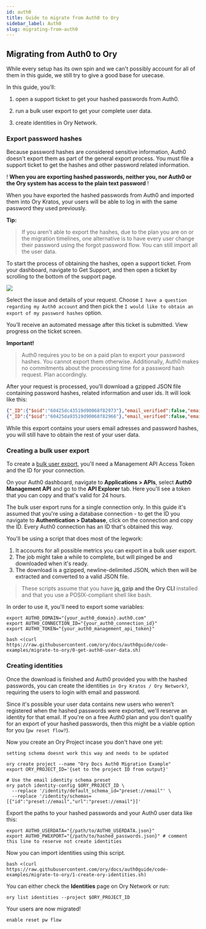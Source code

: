 ```yaml
---
id: auth0
title: Guide to migrate from Auth0 to Ory
sidebar_label: Auth0
slug: migrating-from-auth0
---
```


## Migrating from Auth0 to Ory

While every setup has its own spin and we can't possibly account for all of them in this guide, we still try to give a good base
for usecase.

In this guide, you'll:

1. open a support ticket to get your hashed passwords from Auth0.

2. run a bulk user export to get your complete user data.

3. create identities in Ory Network.

### Export password hashes

Because password hashes are considered sensitive information, Auth0 doesn't export them as part of the general export process. You
must file a support ticket to get the hashes and other password related information.

! **When you are exporting hashed passwords, neither you, nor Auth0 or the Ory system has access to the plain text password** !

When you have exported the hashed passwords from Auth0 and imported them into Ory Kratos, your users will be able to log in with
the same password they used previously.

**Tip:**

> If you aren't able to export the hashes, due to the plan you are on or the migration timelines, one alternative is to have every
> user change their password using the forgot password flow. You can still import all the user data.

To start the process of obtaining the hashes, open a support ticket. From your dashboard, navigate to Get Support, and then open a
ticket by scrolling to the bottom of the support page.

![](_static/1.png)

Select the issue and details of your request. Choose `I have a question regarding my Auth0 account` and then pick the
`I would like to obtain an export of my password hashes` option.

You’ll receive an automated message after this ticket is submitted. View progress on the ticket screen.

**Important!**

> Auth0 requires you to be on a paid plan to export your password hashes. You cannot export them otherwise. Additionally, Auth0
> makes no commitments about the processing time for a password hash request. Plan accordingly.

After your request is processed, you’ll download a gzipped JSON file containing password hashes, related information and user ids.
It will look like this:

```JSON
{"_ID":{"$oid":"60425dc43519d90068f82973"},"email_verified":false,"email":"test2@example.com","passwordHash":"$2b$10$Z6hUTEEeoJXN5/AmSm/4.eZ75RYgFVriQM9LPhNEC7kbAbS/VAaJ2","password_set_date":{"$date":"2021-03-05T16:35:16.775Z"},"tenant":"dev-rwsbs6ym","connection":"Username-Password-Authentication","_tmp_is_unique":true}
{"_ID":{"$oid":"60425da93519d90068f82966"},"email_verified":false,"email":"test@example.com","passwordHash":"$2b$10$CSZ2JarG4XYbGa.JkfpqnO2wrlbfp5eb5LScHSGo9XGeZ.a.Ic54S","password_set_date":{"$date":"2021-03-05T16:34:49.502Z"},"tenant":"dev-rwsbs6ym","connection":"Username-Password-Authentication","_tmp_is_unique":true}
```

While this export contains your users email adresses and password hashes, you will still have to obtain the rest of your user
data.

### Creating a bulk user export

To create a [bulk user export](https://auth0.com/docs/manage-users/user-migration/bulk-user-exports), you'll need a Management API
Access Token and the ID for your connection.

On your Auth0 dashboard, navigate to **Applications > APIs**, select **Auth0 Management API** and go to the **API Explorer** tab.
Here you'll see a token that you can copy and that's valid for 24 hours.

The bulk user export runs for a single connection only. In this guide it's assumed that you're using a database connection - to
get the ID you navigate to **Authentication > Database**, click on the connection and copy the ID. Every Auth0 connection has an
ID that's obtained this way.

You'll be using a script that does most of the legwork:

1. It accounts for all possible metrics you can export in a bulk user export.
2. The job might take a while to complete, but will pinged be and downloaded when it's ready.
3. The download is a gzipped, newline-delimited JSON, which then will be extracted and converted to a valid JSON file.

> These scripts assume that you have **jq, gzip and the Ory CLI** installed and that you use a POSIX-compliant shell like bash.

In order to use it, you'll need to export some variables:

```shell
export AUTH0_DOMAIN="{your_auth0_domain}.auth0.com"
export AUTH0_CONNECTION_ID="{your_auth0_connection_id}"
export AUTH0_TOKEN="{your_auth0_management_api_token}"
```

```shell
bash <(curl https://raw.githubusercontent.com/ory/docs/auth0guide/code-examples/migrate-to-ory/0-get-auth0-user-data.sh)
```

### Creating identities

Once the download is finished and Auth0 provided you with the hashed passwords, you can create the identities
`in Ory Kratos / Ory Network?`, requiring the users to login with email and password.

Since it's possible your user data contains new users who weren't registered when the hashed passwords were exported, we'll
reserve an identity for that email. If you're on a free Auth0 plan and you don't qualify for an export of your hashed passwords,
then this might be a viable option for you (`pw reset flow?`).

Now you create an Ory Project incase you don't have one yet:

`setting schema doesnt work this way and needs to be updated`

```shell
ory create project --name "Ory Docs Auth0 Migration Example"
export ORY_PROJECT_ID='{set to the project ID from output}'

# Use the email identity schema preset
ory patch identity-config $ORY_PROJECT_ID \
  --replace '/identity/default_schema_id="preset://email"' \
  --replace '/identity/schemas=[{"id":"preset://email","url":"preset://email"}]'
```

Export the paths to your hashed passwords and your Auth0 user data like this:

```shell
export AUTH0_USERDATA="{/path/to/AUTH0_USERDATA.json}"
export AUTH0_PWEXPORT="{/path/to/hashed_passwords.json}" # comment this line to reserve not create identities
```

Now you can import identities using this script.

```shell
bash <(curl https://raw.githubusercontent.com/ory/docs/auth0guide/code-examples/migrate-to-ory/1-create-ory-identities.sh)
```

You can either check the **Identities** page on Ory Network or run:

```shell
ory list identities --project $ORY_PROJECT_ID
```

Your users are now migrated!

`enable reset pw flow`
